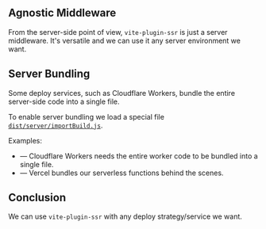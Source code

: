 
## Agnostic Middleware

From the server-side point of view, `vite-plugin-ssr` is just a server middleware. It's versatile and we can use it any server environment we want.

<ServerMiddleware />

## Server Bundling

Some deploy services, such as Cloudflare Workers, bundle the entire server-side code into a single file.

To enable server bundling we load a special file [`dist/server/importBuild.js`](/importBuild.js).

Examples:
 - <RepoLink path='/examples/cloudflare-workers' /> &mdash; Cloudflare Workers needs the entire worker code to be bundled into a single file.
 - <RepoLink path='/examples/vercel' /> &mdash; Vercel bundles our serverless functions behind the scenes.

## Conclusion

We can use `vite-plugin-ssr` with any deploy strategy/service we want.
